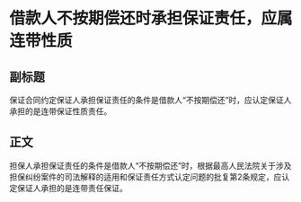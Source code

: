# 借款人不按期偿还时承担保证责任，应属连带性质
## 副标题
保证合同约定保证人承担保证责任的条件是借款人“不按期偿还”时，应认定保证人承担的是连带保证性质责任。
## 正文
担保人承担保证责任的条件是借款人“不按期偿还”时，根据最高人民法院关于涉及担保纠纷案件的司法解释的适用和保证责任方式认定问题的批复第2条规定，应认定保证人承担的是连带责任保证。